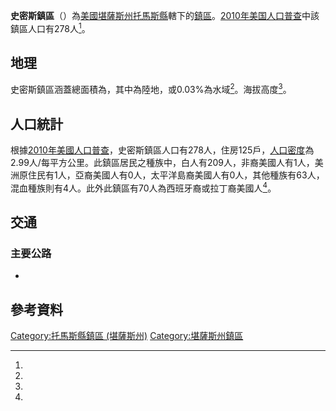 {{noteTA
|G1=USState
}}
{{Infobox settlement
|official_name = 史密斯鎮區
|native_name = Smith Township
|settlement_type = 鎮區
|pushpin_map=USA Kansas
|coordinates_display = inline,title
|coordinates_region = US-KS
|subdivision_type = [[世界政區索引|國家]]
|subdivision_name = [[美国|美国]]
|subdivision_type1 = [[美國行政區劃|州]]
|subdivision_name1 = [[堪薩斯州|堪薩斯州]]
|subdivision_type2 = [[堪薩斯州行政區劃|縣]]
|subdivision_name2 = [[托馬斯縣_(堪薩斯州)|托馬斯縣]]
|area_total_km2 = 92.99
|area_land_km2 = 92.96
|area_water_km2 = 0.03
|area_total_sq_mi =
|area_land_sq_mi =
|area_water_sq_mi =
|area_water_percent = 0.03
|population_as_of = [[2010年美国人口普查|2010]]
|population_footnotes = <ref name="Census 2010">{{cite web| url=http://factfinder2.census.gov| title=Race, Hispanic or Latino, Age, and Housing Occupancy: 2010 Census Redistricting Data, Smith Township, Thomas County, Kansas| publisher=U.S. Census Bureau, American FactFinder 2| accessdate=2016-12-04| archive-date=2013-09-11| archive-url=https://web.archive.org/web/20130911234518/http://factfinder2.census.gov/| dead-url=no}}</ref>
|population_total = 278
|population_density_km2 = auto
|elevation_footnotes = <ref name="gnis"/>
|elevation_m = 913
|elevation_ft = 
|latd = 39
|latm = 25
|lats = 50
|latNS = N
|longd = 100
|longm = 46
|longs = 05
|longEW = W
|postal_code_type =
|postal_code = 
|blank_name = [[聯邦資料處理標準|FIPS代碼]]
|blank_info = 20-65900
|blank1_name = [[地名信息系统|GNIS編號]] 
|blank1_info = 471209<ref name="gnis">{{cite web |url= {{Gnis3|471209}} |title= Smith Township, Thomas County, Kansas|work= [[Geographic_Names_Information_System|Geographic Names Information System]]|publisher= [[United_States_Geological_Survey|United States Geological Survey]] |accessdate= 2016-12-04 }}</ref>
|website = 
|footnotes = 
}}

'''史密斯鎮區'''（{{lang-en|'''Smith Township'''}}）為[[美國|美國]][[堪薩斯州|堪薩斯州]][[托馬斯縣_(堪薩斯州)|托馬斯縣]]轄下的[[行政鎮區|鎮區]]。[[2010年美国人口普查|2010年美国人口普查]]中該鎮區人口有278人<ref name="Census 2010"/>。

==地理==
史密斯鎮區涵蓋總面積為{{convert|92.99|km2|sqmi}}，其中{{convert|92.96|km2|sqmi}}為陸地，{{convert|0.03|km2|sqmi}}或0.03%為水域<ref name="Census 2010"/>。海拔高度{{convert|913|m|ft}}<ref name="gnis"/>。

==人口統計==
根據[[2010年美國人口普查|2010年美國人口普查]]，史密斯鎮區人口有278人，住房125戶，[[人口密度|人口密度]]為2.99人/每平方公里。此鎮區居民之種族中，白人有209人，非裔美國人有1人，美洲原住民有1人，亞裔美國人有0人，太平洋島裔美國人有0人，其他種族有63人，混血種族則有4人。此外此鎮區有70人為西班牙裔或拉丁裔美國人<ref name="Census 2010"/>。

==交通==
===主要公路===
*{{Jct|country=USA|US|83}}

==參考資料==
{{reflist}}

{{托馬斯縣 (堪薩斯州)}}

{{DEFAULTSORT: Smith}}
[[Category:托馬斯縣鎮區_(堪薩斯州)|Category:托馬斯縣鎮區 (堪薩斯州)]]
[[Category:堪薩斯州鎮區|Category:堪薩斯州鎮區]]